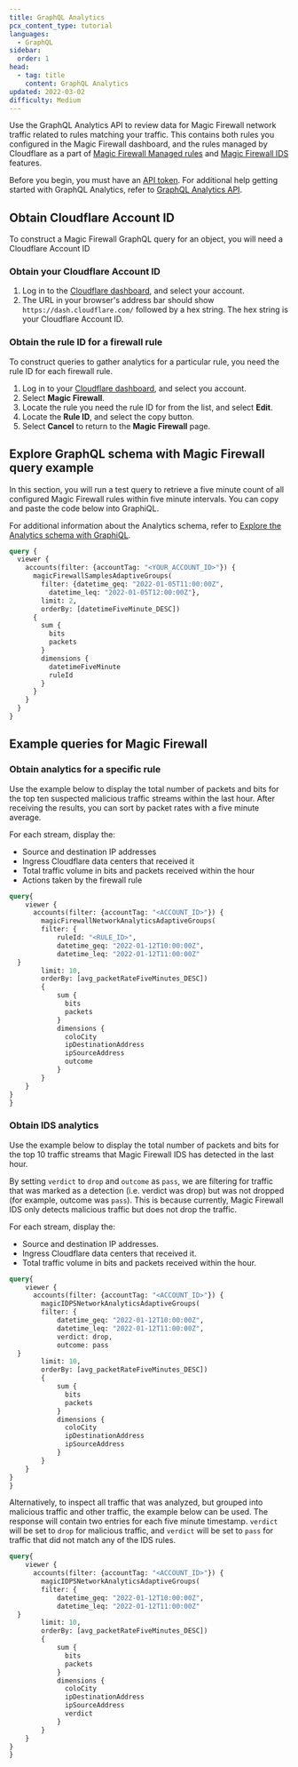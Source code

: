```yaml
---
title: GraphQL Analytics
pcx_content_type: tutorial
languages:
  - GraphQL
sidebar:
  order: 1
head:
  - tag: title
    content: GraphQL Analytics
updated: 2022-03-02
difficulty: Medium
---
```


Use the GraphQL Analytics API to review data for Magic Firewall network traffic related to rules matching your traffic. This contains both rules you configured in the Magic Firewall dashboard, and the rules managed by Cloudflare as a part of [Magic Firewall Managed rules](/magic-firewall/how-to/enable-managed-rulesets/) and [Magic Firewall IDS](/magic-firewall/about/ids/) features.

Before you begin, you must have an [API token](/analytics/graphql-api/getting-started/authentication/). For additional help getting started with GraphQL Analytics, refer to [GraphQL Analytics API](/analytics/graphql-api/).

## Obtain Cloudflare Account ID

To construct a Magic Firewall GraphQL query for an object, you will need a Cloudflare Account ID

### Obtain your Cloudflare Account ID

1. Log in to the [Cloudflare dashboard](https://dash.cloudflare.com/), and select your account.
2. The URL in your browser's address bar should show `https://dash.cloudflare.com/` followed by a hex string. The hex string is your Cloudflare Account ID.

### Obtain the rule ID for a firewall rule

To construct queries to gather analytics for a particular rule, you need the rule ID for each firewall rule.

1. Log in to your [Cloudflare dashboard](https://dash.cloudflare.com/login), and select you account.
2. Select **Magic Firewall**.
3. Locate the rule you need the rule ID for from the list, and select **Edit**.
4. Locate the **Rule ID**, and select the copy button.
5. Select **Cancel** to return to the **Magic Firewall** page.

## Explore GraphQL schema with Magic Firewall query example

In this section, you will run a test query to retrieve a five minute count of all configured Magic Firewall rules within five minute intervals. You can copy and paste the code below into GraphiQL.

For additional information about the Analytics schema, refer to [Explore the Analytics schema with GraphiQL](/analytics/graphql-api/getting-started/explore-graphql-schema/).

```graphql
query {
  viewer {
    accounts(filter: {accountTag: "<YOUR_ACCOUNT_ID>"}) {
      magicFirewallSamplesAdaptiveGroups(
        filter: {datetime_geq: "2022-01-05T11:00:00Z",
          datetime_leq: "2022-01-05T12:00:00Z"},
        limit: 2,
        orderBy: [datetimeFiveMinute_DESC])
      {
        sum {
          bits
          packets
        }
        dimensions {
          datetimeFiveMinute
          ruleId
        }
      }
    }
  }
}
```

## Example queries for Magic Firewall

### Obtain analytics for a specific rule

Use the example below to display the total number of packets and bits for the top ten suspected malicious traffic streams within the last hour. After receiving the results, you can sort by packet rates with a five minute average.

For each stream, display the:

* Source and destination IP addresses
* Ingress Cloudflare data centers that received it
* Total traffic volume in bits and packets received within the hour
* Actions taken by the firewall rule

```graphql
query{
    viewer {
      accounts(filter: {accountTag: "<ACCOUNT_ID>"}) {
        magicFirewallNetworkAnalyticsAdaptiveGroups(
        filter: {
            ruleId: "<RULE_ID>",
            datetime_geq: "2022-01-12T10:00:00Z",
            datetime_leq: "2022-01-12T11:00:00Z"
  }
        limit: 10,
        orderBy: [avg_packetRateFiveMinutes_DESC])
        {
            sum {
              bits
              packets
            }
            dimensions {
              coloCity
              ipDestinationAddress
              ipSourceAddress
              outcome
            }
        }
    }
}
}
```

### Obtain IDS analytics

Use the example below to display the total number of packets and bits for the top 10 traffic streams that Magic Firewall IDS has detected in the last hour.

By setting `verdict` to `drop` and `outcome` as `pass`, we are filtering for traffic that was marked as a detection (i.e. verdict was drop) but was not dropped (for example, outcome was `pass`). This is because currently, Magic Firewall IDS only detects malicious traffic but does not drop the traffic.

For each stream, display the:

* Source and destination IP addresses.
* Ingress Cloudflare data centers that received it.
* Total traffic volume in bits and packets received within the hour.

```graphql
query{
    viewer {
      accounts(filter: {accountTag: "<ACCOUNT_ID>"}) {
        magicIDPSNetworkAnalyticsAdaptiveGroups(
        filter: {
            datetime_geq: "2022-01-12T10:00:00Z",
            datetime_leq: "2022-01-12T11:00:00Z",
            verdict: drop,
            outcome: pass
  }
        limit: 10,
        orderBy: [avg_packetRateFiveMinutes_DESC])
        {
            sum {
              bits
              packets
            }
            dimensions {
              coloCity
              ipDestinationAddress
              ipSourceAddress
            }
        }
    }
}
}
```

Alternatively, to inspect all traffic that was analyzed, but grouped into malicious traffic and other traffic, the example below can be used. The response will contain two entries for each five minute timestamp. `verdict` will be set to `drop` for malicious traffic, and `verdict` will be set to `pass` for traffic that did not match any of the IDS rules.

```graphql
query{
    viewer {
      accounts(filter: {accountTag: "<ACCOUNT_ID>"}) {
        magicIDPSNetworkAnalyticsAdaptiveGroups(
        filter: {
            datetime_geq: "2022-01-12T10:00:00Z",
            datetime_leq: "2022-01-12T11:00:00Z"
  }
        limit: 10,
        orderBy: [avg_packetRateFiveMinutes_DESC])
        {
            sum {
              bits
              packets
            }
            dimensions {
              coloCity
              ipDestinationAddress
              ipSourceAddress
              verdict
            }
        }
    }
}
}
```
